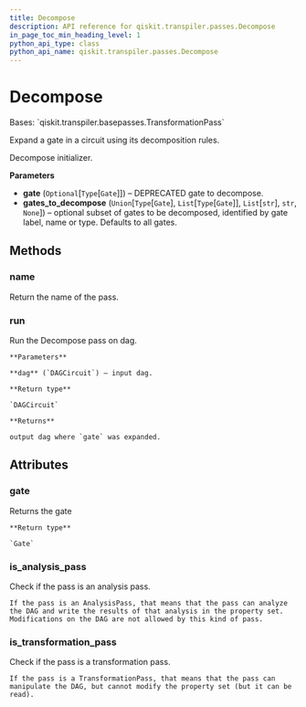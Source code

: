 ```yaml
---
title: Decompose
description: API reference for qiskit.transpiler.passes.Decompose
in_page_toc_min_heading_level: 1
python_api_type: class
python_api_name: qiskit.transpiler.passes.Decompose
---
```


# Decompose

<Class id="qiskit.transpiler.passes.Decompose" isDedicatedPage={true} github="https://github.com/qiskit/qiskit/tree/stable/0.19/qiskit/transpiler/passes/basis/decompose.py" signature="Decompose(gate=None, gates_to_decompose=None)">
  Bases: `qiskit.transpiler.basepasses.TransformationPass`

  Expand a gate in a circuit using its decomposition rules.

  Decompose initializer.

  **Parameters**

  *   **gate** (`Optional`\[`Type`\[`Gate`]]) – DEPRECATED gate to decompose.
  *   **gates\_to\_decompose** (`Union`\[`Type`\[`Gate`], `List`\[`Type`\[`Gate`]], `List`\[`str`], `str`, `None`]) – optional subset of gates to be decomposed, identified by gate label, name or type. Defaults to all gates.

  ## Methods

  ### name

  <Function id="qiskit.transpiler.passes.Decompose.name" signature="Decompose.name()">
    Return the name of the pass.
  </Function>

  ### run

  <Function id="qiskit.transpiler.passes.Decompose.run" signature="Decompose.run(dag)">
    Run the Decompose pass on dag.

    **Parameters**

    **dag** (`DAGCircuit`) – input dag.

    **Return type**

    `DAGCircuit`

    **Returns**

    output dag where `gate` was expanded.
  </Function>

  ## Attributes

  ### gate

  <Attribute id="qiskit.transpiler.passes.Decompose.gate">
    Returns the gate

    **Return type**

    `Gate`
  </Attribute>

  ### is\_analysis\_pass

  <Attribute id="qiskit.transpiler.passes.Decompose.is_analysis_pass">
    Check if the pass is an analysis pass.

    If the pass is an AnalysisPass, that means that the pass can analyze the DAG and write the results of that analysis in the property set. Modifications on the DAG are not allowed by this kind of pass.
  </Attribute>

  ### is\_transformation\_pass

  <Attribute id="qiskit.transpiler.passes.Decompose.is_transformation_pass">
    Check if the pass is a transformation pass.

    If the pass is a TransformationPass, that means that the pass can manipulate the DAG, but cannot modify the property set (but it can be read).
  </Attribute>
</Class>

